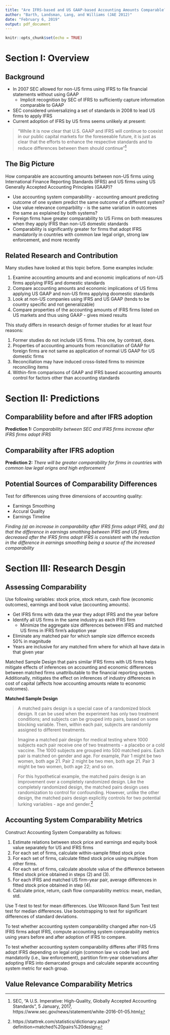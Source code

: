 ---
title: "Are IFRS-based and US GAAP-based Accounting Amounts Comparable?"
author: "Barth, Landsman, Lang, and Williams (JAE 2012)"
date: "February 6, 2019"
output: pdf_document
---

```{r setup, include=FALSE}
knitr::opts_chunk$set(echo = TRUE)
```

# Section I: Overview

## Background

 + In 2007 SEC allowed for non-US firms using IFRS to file financial statements without using GAAP
    + Implicit recognition by SEC of IFRS to sufficiently capture information comparable to GAAP
 + SEC considered universalizing a set of standards in 2008 to lead US firms to apply IFRS
 + Current adoption of IFRS by US firms seems unlikely at present:
 
  > "While it is now clear that U.S. GAAP and IFRS will continue to coexist in our public capital markets for the foreseeable future, it is just as clear that the efforts to enhance the respective standards and to reduce differences between them should continue"[^1]
  
## The Big Picture

How comparable are accounting amounts between non-US firms using International Finance Reporting Standards (IFRS) and US firms using US Generally Accepted Accounting Principles (GAAP)?

 + Use accounting system comparability - accounting amount predicting outcome of one system predict the same outcome of a different system?
 + Use value relevance comparbility - is the same variation in outcomes the same as explained by both systems?
 + Foreign firms have greater comparability to US Firms on both measures when they apply IFRS than non-US domestic standards
 + Comparability is significantly greater for firms that adopt IFRS mandatorily in countries with common law legal orign, strong law enforcement, and more recently


## Related Research and Contribution

Many studies have looked at this topic before. Some examples include:

 (1) Examine accounting amounts and and economic implications of non-US firms applying IFRS and domestic standards
 (2) Compare accounting amounts and economic implications of US firms applying US GAAP and non-US firms applying doomestic standards
 (3) Look at non-US companies using IFRS and US GAAP (tends to be country specific and not generalizable)
 (4) Compare properties of the accounting amounts of IFRS firms listed on US markets and thus using GAAP - gives mixed results
 
 
This study differs in research design of former studies for at least four reasons:

  (1) Former studies do not include US firms. This one, by contrast, does. 
  (2) Properties of accounting amounts from reconciliation of GAAP for foreign firms are not same as application of normal US GAAP for US domestic firms
  (3) Reconciliation may have induced cross-listed firms to minimize reconciling items
  (4) Within-firm comparisons of GAAP and IFRS based accounting amounts control for factors other than accounting standards
 

# Section II: Predictions

## Comparablility before and after IFRS adoption

__Prediction 1:__ _Comparability between SEC and IFRS firms increase after IFRS firms adopt IFRS_



## Comparability after IFRS adoption

__Prediction 2:__ _There will be greater comparability for firms in countries with common law legal origns and high enforcement_



## Potential Sources of Comparability Differences

Test for differences using three dimensions of accounting quality:

 + Earnings Smoothing
 + Accural Quality
 + Earnings Timeline


_Finding (a) an increase in comparability after IFRS firms adopt IFRS, and (b) that the difference in earnings smotthing between IFRS and US firms decreased after the IFRS firms adopt IFRS is consistent with the reduction in the difference in earnings smoothing being a source of the increased comparability_





# Section III: Research Desgin



## Assessing Comparability

Use following variables: stock price, stock return, cash flow (economic outcomes), earnings and book value (accounting amounts).

 + Get IFRS firms with data the year they adopt IFRS and the year before
 + Identify all US firms in the same industry as each IFRS firm
    + Minimize the aggregate size differences between IFRS and matched US firms in IFRS firm's adoption year
 + Eliminate any matched pair for which sample size differnce exceeds 50% in magnitude
 + Years are inclusive for any matched firm where for which all have data in that given year
 
Matched Sample Design that pairs similar IFRS firms with US firms helps mitigate effects of inferences on accounting and economic differences between matched firms unattributable to the financial reporting system. Additionally, mitigates the effect on inferences of industry differences in cost of capital (affects how accounting amounts relate to economic outcomes). 


__Matched Sample Design__


>A matched pairs design is a special case of a randomized block design. It can be used when the experiment has only two treatment conditions; and subjects can be grouped into pairs, based on some blocking variable. Then, within each pair, subjects are randomly assigned to different treatments.

>Imagine a matched pair design for medical testing where 1000 subjects each pair receive one of two treatments - a placebo or a cold vaccine. The 1000 subjects are grouped into 500 matched pairs. Each pair is matched on gender and age. For example, Pair 1 might be two women, both age 21. Pair 2 might be two men, both age 21. Pair 3 might be two women, both age 22; and so on. 

>For this hypothetical example, the matched pairs design is an improvement over a completely randomized design. Like the completely randomized design, the matched pairs design uses randomization to control for confounding. However, unlike the other design, the matched pairs design explicitly controls for two potential lurking variables - age and gender.[^2]




## Accounting System Comparability Metrics

Construct Accounting System Comparability as follows:

 (1) Estimate relations between stock price and earnings and equity book value separately for US and IFRS firms
 (2) For each set of firms, calculate within-sample fitted stock price
 (3) For each set of firms, calculate fitted stock price using multiples from other firms. 
 (4) For each set of firms, calculate absolute value of the difference between fitted stock price obtained in steps (2) and (3). 
 (5) For each IFRS and matched US firm-year pair, average differences in fitted stock price obtained in step (4). 
 (6) Calculate price, return, cash flow comparability metrics: mean, median, std. 
 
Use T-test to test for mean differences. Use Wilcoxon Rand Sum Test test test for median differences. Use bootstrapping to test for significant differences of standard deviations. 


To test whether accounting system comparability changed after non-US IFRS firms adopt IFRS, compute accounting system comparability metrics using years before and after adoption of IFRS to compare. 

To test whether accounting system comparability differes after IFRS firms adopt IFRS depending on legal origin (common law vs code law) and mandatorily (i.e., law enforcement), partition firm-year observations after adopting IFRS into demarcated groups and calculate separate accounting system metric for each group. 



## Value Relevance Comparability Metrics


















[^1]: SEC, "A U.S. Imperative: High-Quality, Globally Accepted Accounting Standards", 5 January, 2017, https://www.sec.gov/news/statement/white-2016-01-05.html

[^2]: https://stattrek.com/statistics/dictionary.aspx?definition=matched%20pairs%20design